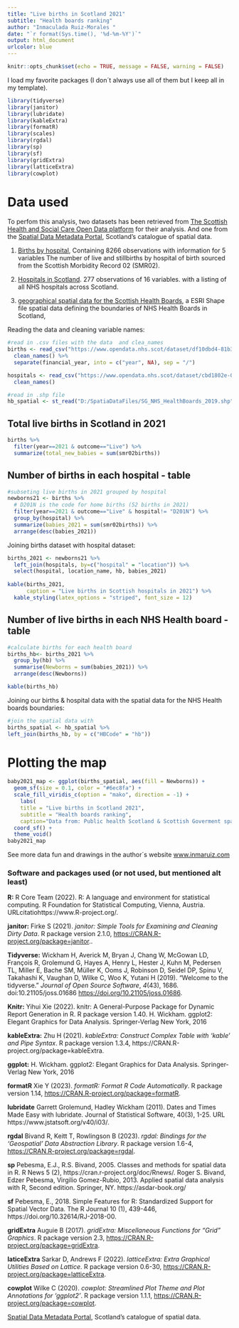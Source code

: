 ```yaml
---
title: "Live births in Scotland 2021"
subtitle: "Health boards ranking"
author: "Inmaculada Ruiz-Morales "
date: "`r format(Sys.time(), '%d-%m-%Y')`"
output: html_document
urlcolor: blue
---
```


```r
knitr::opts_chunk$set(echo = TRUE, message = FALSE, warning = FALSE)
```


I load my favorite packages (I don´t always use all of them but I keep all in my template).

```r
library(tidyverse)
library(janitor)
library(lubridate)
library(kableExtra)
library(formatR)
library(scales)
library(rgdal)
library(sp)
library(sf)
library(gridExtra)
library(latticeExtra)
library(cowplot)
```

# Data used

To perfom this analysis, two datasets has been retrieved from [The Scottish Health and Social Care Open Data platform](https://www.opendata.nhs.scot/) for their analysis. And one from the [Spatial Data Metadata Portal](https://spatialdata.gov.scot/geonetwork/srv/eng/catalog.search#/home), Scotland’s catalogue of spatial data. 

1. [Births by hospital ](https://www.opendata.nhs.scot/dataset/df10dbd4-81b3-4bfa-83ac-b14a5ec62296/resource/d534ae02-7890-4fbc-8cc7-f223d53fb11b), Containing 8266 observations with information for 5 variables The number of live and stillbirths by hospital of birth sourced from the Scottish Morbidity Record 02 (SMR02).

2. [Hospitals in Scotland](https://www.opendata.nhs.scot/dataset/cbd1802e-0e04-4282-88eb-d7bdcfb120f0/resource/c698f450-eeed-41a0-88f7-c1e40a568acc). 277 observations of 16 variables. with a listing of all NHS hospitals across Scotland. 

3. [geographical spatial data for the Scottish Health Boards](https://spatialdata.gov.scot/geonetwork/srv/eng/catalog.search#/metadata/f12c3826-4b4b-40e6-bf4f-77b9ed01dc14), a ESRI Shape file spatial data defining the boundaries of NHS Health Boards in Scotland,  

Reading the data and cleaning variable names:

```r
#read in .csv files with the data  and clea_names
births <- read_csv("https://www.opendata.nhs.scot/dataset/df10dbd4-81b3-4bfa-83ac-b14a5ec62296/resource/d534ae02-7890-4fbc-8cc7-f223d53fb11b/download/10.3_birthsbyhospital.csv") %>%
  clean_names() %>%
  separate(financial_year, into = c("year", NA), sep = "/")

hospitals <- read_csv("https://www.opendata.nhs.scot/dataset/cbd1802e-0e04-4282-88eb-d7bdcfb120f0/resource/c698f450-eeed-41a0-88f7-c1e40a568acc/download/current-hospital_flagged20211216.csv") %>%
  clean_names()

#read in .shp file
hb_spatial <- st_read("D:/SpatiaDataFiles/SG_NHS_HealthBoards_2019.shp")
```




## Total live births in Scotland in 2021

```r
births %>%
  filter(year==2021 & outcome=="Live") %>%
  summarize(total_new_babies = sum(smr02births))
```


## Number of births in each hospital - table

```r
#subseting live births in 2021 grouped by hospital
newborns21 <- births %>%
  # D201N is the code for home births (52 births in 2021)
  filter(year==2021 & outcome=="Live" & hospital!= "D201N") %>%
  group_by(hospital) %>%
  summarize(babies_2021 = sum(smr02births)) %>%
  arrange(desc(babies_2021))
```


Joining births dataset with hospital dataset:

```r
births_2021 <- newborns21 %>%
  left_join(hospitals, by=c("hospital" = "location")) %>%
  select(hospital, location_name, hb, babies_2021)
  
kable(births_2021, 
      caption = "Live births in Scottish hospitals in 2021") %>%
  kable_styling(latex_options = "striped", font_size = 12)
```

## Number of live births in each NHS Health board - table

```r
#calculate births for each health board
births_hb<- births_2021 %>%
  group_by(hb) %>%
  summarise(Newborns = sum(babies_2021)) %>%
  arrange(desc(Newborns))

kable(births_hb)

```

Joining our births & hospital data with the spatial data for the NHS Health boards boundaries:

```r
#join the spatial data with
births_spatial <- hb_spatial %>%
left_join(births_hb, by = c("HBCode" = "hb"))
```


# Plotting the map

```r
baby2021_map <- ggplot(births_spatial, aes(fill = Newborns)) + 
  geom_sf(size = 0.1, color = "#6ec8fa") + 
  scale_fill_viridis_c(option = "mako", direction = -1) +
    labs(
    title = "Live births in Scotland 2021",
    subtitle = "Health boards ranking",
    caption="Data from: Public health Scotland & Scottish Goverment spatial data") + 
  coord_sf() +
  theme_void()
baby2021_map
```



See more data fun and drawings in the author´s website [www.inmaruiz.com](https://inmaruiz.com/index.php/machine-learning/)



### Software and packages used (or not used, but mentioned alt least)

**R:** R Core Team (2022). R: A language and environment for statistical computing. R Foundation for Statistical Computing, Vienna, Austria.
URLcitatiohttps://www.R-project.org/.

**janitor:** Firke S (2021). _janitor: Simple Tools for Examining and Cleaning Dirty Data_. R package version 2.1.0,
  <https://CRAN.R-project.org/package=janitor>..

**Tidyverse:**  Wickham H, Averick M, Bryan J, Chang W, McGowan LD, François R, Grolemund G, Hayes A, Henry L, Hester J,
  Kuhn M, Pedersen TL, Miller E, Bache SM, Müller K, Ooms J, Robinson D, Seidel DP, Spinu V, Takahashi K,
  Vaughan D, Wilke C, Woo K, Yutani H (2019). “Welcome to the tidyverse.” _Journal of Open Source
  Software_, *4*(43), 1686. doi:10.21105/joss.01686 <https://doi.org/10.21105/joss.01686>.

**Knitr:** Yihui Xie (2022). knitr: A General-Purpose Package for Dynamic Report Generation in R. R package version 1.40.
H. Wickham. ggplot2: Elegant Graphics for Data Analysis. Springer-Verlag New York, 2016

**kableExtra:**  Zhu H (2021). _kableExtra: Construct Complex Table with 'kable' and Pipe Syntax_. R package version 1.3.4, https://CRAN.R-project.org/package=kableExtra.
  
**ggplot:**  H. Wickham. ggplot2: Elegant Graphics for Data Analysis. Springer-Verlag New York, 2016

**formatR**  Xie Y (2023). _formatR: Format R Code Automatically_. R package version 1.14,
  <https://CRAN.R-project.org/package=formatR>.
  
**lubridate**   Garrett Grolemund, Hadley Wickham (2011). Dates and Times Made Easy with lubridate. Journal of
  Statistical Software, 40(3), 1-25. URL https://www.jstatsoft.org/v40/i03/.

**rgdal** Bivand R, Keitt T, Rowlingson B (2023). _rgdal: Bindings for the 'Geospatial' Data Abstraction Library_.
  R package version 1.6-4, <https://CRAN.R-project.org/package=rgdal>.

**sp**   Pebesma, E.J., R.S. Bivand, 2005. Classes and methods for spatial data in R. R News 5 (2),
  https://cran.r-project.org/doc/Rnews/.
  Roger S. Bivand, Edzer Pebesma, Virgilio Gomez-Rubio, 2013. Applied spatial data analysis with R, Second
  edition. Springer, NY. https://asdar-book.org/
  
**sf** Pebesma, E., 2018. Simple Features for R: Standardized Support for Spatial Vector Data. The R Journal 10
  (1), 439-446, https://doi.org/10.32614/RJ-2018-00.
  
**gridExtra**  Auguie B (2017). _gridExtra: Miscellaneous Functions for "Grid" Graphics_. R package version 2.3,
  <https://CRAN.R-project.org/package=gridExtra>.

**laticeExtra** Sarkar D, Andrews F (2022). _latticeExtra: Extra Graphical Utilities Based on Lattice_. R package
  version 0.6-30, <https://CRAN.R-project.org/package=latticeExtra>.
  
**cowplot** Wilke C (2020). _cowplot: Streamlined Plot Theme and Plot Annotations for 'ggplot2'_. R package version 1.1.1,
  <https://CRAN.R-project.org/package=cowplot>.
  
[Spatial Data Metadata Portal](https://spatialdata.gov.scot/geonetwork/srv/eng/catalog.search#/home), Scotland’s catalogue of spatial data. 
  

